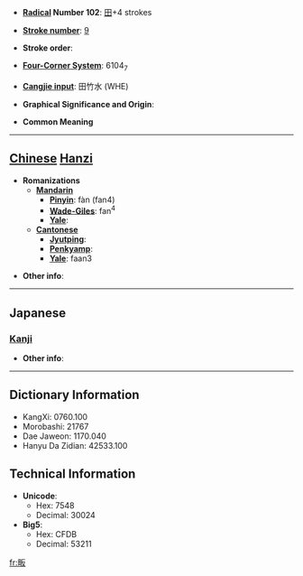 * '''[[Wiktionary:Chinese radical index| Radical]] Number 102''': [[Wiktionary:Chinese radical index 田|田]]+4 strokes

* '''[[Wiktionary:Chinese total strokes index|Stroke number]]''': [[Wiktionary:Chinese total strokes index 9|9]]

* '''Stroke order''': 

* '''[[Wiktionary:Chinese four corner index|Four-Corner System]]''': 6104<sub>7</sub>

* '''[[Wiktionary:Chinese Cangjie index|Cangjie input]]''': 田竹水 (WHE)

* '''Graphical Significance and Origin''': 

* '''Common Meaning'''

----

== [[Chinese]] [[Hanzi]] ==

* '''Romanizations'''
** '''[[Mandarin]]'''
*** '''[[Pinyin]]''': fàn (fan4)
*** '''[[Wade-Giles]]''': fan<sup>4</sup>
*** '''[[Yale]]''': 
** '''[[Cantonese]]'''
*** '''[[Jyutping]]''':
*** '''[[Penkyamp]]''': 
*** '''[[Yale]]''': faan3

* '''Other info''': 

----

==Japanese==
===[[Kanji]]===
{{kanji|on readings=[[はん]] (han), [[ほん]] (hon)|kun readings=}}

* '''Other info''':  

----

== Dictionary Information ==

* KangXi: 0760.100
* Morobashi: 21767
* Dae Jaweon: 1170.040
* Hanyu Da Zidian: 42533.100

== Technical Information ==

* '''Unicode''':
** Hex: 7548
** Decimal: 30024
* '''Big5''':
** Hex: CFDB
** Decimal: 53211

[[fr:畈]]
